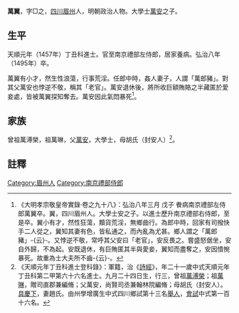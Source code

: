 {{明清人物信息框
| 姓名 = 萬翼
| 原名 =
| 圖片名稱= 
| 圖片大小 =
| 圖片說明 = 
| 最高職務 = 南京禮部左侍郎
| 國家 = 大明 
| 爵位 =
| 籍貫 = [[四川|四川]][[眉州|眉州]]
| 族裔 = 
| 字號 = 
| 諡號 =
| 出生日期 = 正統二年（1437年）九月二十四日
| 出生地點 =
| 逝世日期 = 弘治八年（1495年）
| 逝世地點 =
| 墓葬 =
| 配偶 = 趙氏
| 親屬 = 
| 出身 =
* 天順元年丁丑科進士出身
| 經歷 =
| 著作 = 
}}
'''萬翼'''{{BD|1437年||1495年||Wan萬}}，字□之，[[四川|四川]][[眉州|眉州]]人，明朝政治人物。大學士[[萬安_(正統進士)|萬安]]之子。

==生平==
天順元年（1457年）丁丑科進士。官至南京禮部左侍郎，居家養病。弘治八年（1495年）卒。

萬翼有小才，然生性浪蕩，行事荒淫。任郎中時，姦人妻子，人謂「萬郎豬」。對其父萬安也悖逆不敬，稱其「老官」。萬安退休後，將所收巨額賄賂之半藏匿於愛妾處，皆被萬翼探知奪去。萬安因此氣悶暴死<ref>《大明孝宗敬皇帝實錄·卷之九十八》：弘治八年三月 戊子 餋病南京禮部左侍郎萬翼卒。翼，四川眉州人。大學士安之子。以進士歷升南京禮部右侍郎，至是卒。翼小有才，然性狂蕩，黷貨荒淫，無鄉曲行。為郎中時，回家有司撥快手二人從之，翼知其妻有色，皆私通之，而內亂為尤甚。鄉人謂之「萬郎豬」-{云}-。又悖逆不敬，常呼其父安曰「老官」，安反畏之。嘗盛怒倨坐，安自外歸，不為起。安既退休，有巨賄匿其半與愛妾，翼知而盡奪之，安因憤惋暴死。故重為士大夫所不齒-{云}-。</ref>。

==家族==
曾祖萬溥榮，祖萬琳，父[[萬安|萬安]]，大學士，母胡氏（封安人）<ref>《天順元年丁丑科進士登科錄》：軍籍，治《[[詩經|詩經]]》，年二十一歲中式天順元年丁丑科第二甲第六十六名進士。九月二十四日生，行三，曾祖[[萬溥榮|萬溥榮]]；祖[[萬琳|萬琳]]，贈司直郡兼編脩；父萬安，尚賢司丞兼翰林院編脩；母胡氏（封安人）。[[具慶下|具慶下]]，妻趙氏。由州學增廣生中式四川鄉試第十三名[[舉人|舉人]]，[[會試|會試]]中式第一百十六名。</ref>。

==註釋==
{{reflist}}

{{天順元年丁丑科殿试金榜}}
{{DEFAULTSORT:Wan萬}}
[[Category:眉州人|Category:眉州人]]
[[Category:南京禮部侍郎|Category:南京禮部侍郎]]